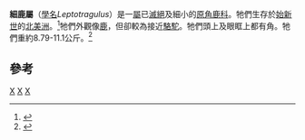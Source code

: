 {{Automatic Taxobox
| taxon = Leptotragulus
| authority = Scott/Osborn (1887)
| fossil_range = {{Fossil range|40.2|33.9}}[[始新世|始新世]]
| subdivision_ranks = [[種|種]]
| subdivision =
*''L. clarki'' <small>Gazin, 1955</small>
*''L. medius'' <small>Peterson, 1919</small>
*''L. proavus'' <small>Scott & Osborn 1887</small>
*''L. ultimus'' <small>Schlaikjer, 1935</small>
| range_map = Leptotragulus range.png
| range_map_caption = 細鹿屬的[[化石|化石]]分佈地。
}}

'''細鹿屬'''（[[學名|學名]]''Leptotragulus''）是一[[屬|屬]]已[[滅絕|滅絕]]及細小的[[原角鹿科|原角鹿科]]。牠們生存於[[始新世|始新世]]的[[北美洲|北美洲]]。<ref>{{Cite web |url=http://paleodb.org/cgi-bin/bridge.pl?action=checkTaxonInfo&taxon_no=42577&is_real_user=1 |title=PaleoBiology Database |access-date=2010-02-12 |archive-date=2012-10-14 |archive-url=https://web.archive.org/web/20121014035301/http://paleodb.org/cgi-bin/bridge.pl?action=checkTaxonInfo&taxon_no=42577&is_real_user=1 |dead-url=no }}</ref>牠們外觀像[[鹿|鹿]]，但卻較為接近[[駱駝|駱駝]]。牠們頭上及眼眶上都有角。牠們重約8.79-11.1公斤。<ref>{{Cite journal en|author=M. Mendoza, C. M. Janis, and P. Palmqvist|year=2006|title=Estimating the body mass of extinct ungulates: a study on the use of multiple regression|journal=Journal of Zoology|volume=270|issue=1|pages=90-101}}</ref>

==參考==
{{reflist}}
{{Taxonbar}}
[[Category:原角鹿科|X]]
[[Category:始新世哺乳類|X]]
[[Category:_1887年描述的分类群|X]]